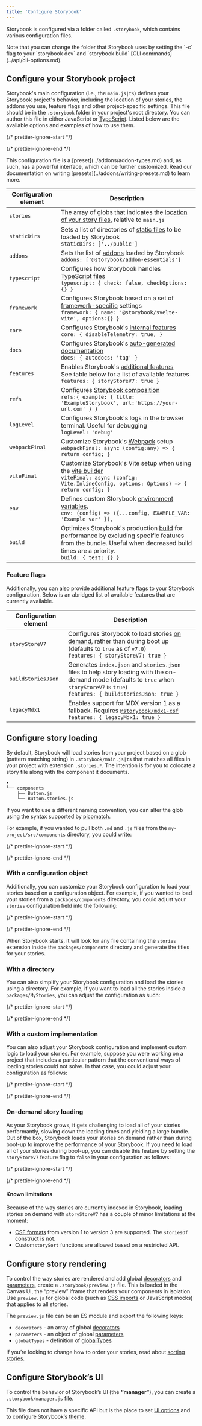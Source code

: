 ```yaml
---
title: 'Configure Storybook'
---
```


Storybook is configured via a folder called `.storybook`, which contains various configuration files.

<Callout variant="info">
  Note that you can change the folder that Storybook uses by setting the `-c` flag to your `storybook dev` and `storybook build` [CLI commands](../api/cli-options.md).
</Callout>

## Configure your Storybook project

Storybook's main configuration (i.e., the `main.js|ts`) defines your Storybook project's behavior, including the location of your stories, the addons you use, feature flags and other project-specific settings. This file should be in the `.storybook` folder in your project's root directory. You can author this file in either JavaScript or [TypeScript](./typescript.md). Listed below are the available options and examples of how to use them.

{/* prettier-ignore-start */}

<CodeSnippets path="main-config-typical.md" />

{/* prettier-ignore-end */}

<Callout variant="info">
  This configuration file is a [preset](../addons/addon-types.md) and, as such, has a powerful interface, which can be further customized. Read our documentation on writing [presets](../addons/writing-presets.md) to learn more.
</Callout>

| Configuration element | Description                                                                                                                                                                                                         |
| --------------------- | ------------------------------------------------------------------------------------------------------------------------------------------------------------------------------------------------------------------- |
| `stories`             | The array of globs that indicates the [location of your story files](#configure-story-loading), relative to `main.js`                                                                                               |
| `staticDirs`          | Sets a list of directories of [static files](./images-and-assets.md#serving-static-files-via-storybook-configuration) to be loaded by Storybook <br /> `staticDirs: ['../public']`                                   |
| `addons`              | Sets the list of [addons](https://storybook.js.org/integrations) loaded by Storybook <br /> `addons: ['@storybook/addon-essentials']`                                                                                |
| `typescript`          | Configures how Storybook handles [TypeScript files](./typescript.md) <br /> `typescript: { check: false, checkOptions: {} }`                                                                                         |
| `framework`           | Configures Storybook based on a set of [framework-specific](./frameworks.md) settings <br /> `framework: { name: '@storybook/svelte-vite', options:{} }`                                                             |
| `core`                | Configures Storybook's [internal features](../api/main-config-core.md) <br /> `core: { disableTelemetry: true, }`                                                                                                    |
| `docs`                | Configures Storybook's [auto-generated documentation](../writing-docs/autodocs.md)<br /> `docs: { autodocs: 'tag' }`                                                                                                 |
| `features`            | Enables Storybook's [additional features](../api/main-config-features.md)<br /> See table below for a list of available features `features: { storyStoreV7: true }`                                                  |
| `refs`                | Configures [Storybook composition](../sharing/storybook-composition.md) <br /> `refs:{ example: { title: 'ExampleStorybook', url:'https://your-url.com' } }`                                                         |
| `logLevel`            | Configures Storybook's logs in the browser terminal. Useful for debugging <br /> `logLevel: 'debug'`                                                                                                                 |
| `webpackFinal`        | Customize Storybook's [Webpack](../builders/webpack.md) setup <br /> `webpackFinal: async (config:any) => { return config; }`                                                                                        |
| `viteFinal`           | Customize Storybook's Vite setup when using the [vite builder](https://github.com/storybookjs/builder-vite) <br /> `viteFinal: async (config: Vite.InlineConfig, options: Options) => { return config; }`            |
| `env`                 | Defines custom Storybook [environment variables](./environment-variables.md#using-storybook-configuration). <br /> `env: (config) => ({...config, EXAMPLE_VAR: 'Example var' }),`                                    |
| `build`               | Optimizes Storybook's production [build](../api/main-config-build.md) for performance by excluding specific features from the bundle. Useful when decreased build times are a priority. <br /> `build: { test: {} }` |

### Feature flags

Additionally, you can also provide additional feature flags to your Storybook configuration. Below is an abridged list of available features that are currently available.

| Configuration element | Description                                                                                                                                                                                   |
| --------------------- | --------------------------------------------------------------------------------------------------------------------------------------------------------------------------------------------- |
| `storyStoreV7`        | Configures Storybook to load stories [on demand](#on-demand-story-loading), rather than during boot up (defaults to `true` as of `v7.0`) <br /> `features: { storyStoreV7: true }`             |
| `buildStoriesJson`    | Generates `index.json` and `stories.json` files to help story loading with the on-demand mode (defaults to `true` when `storyStoreV7` is `true`) <br /> `features: { buildStoriesJson: true }` |
| `legacyMdx1`          | Enables support for MDX version 1 as a fallback. Requires [`@storybook/mdx1-csf`](https://github.com/storybookjs/mdx1-csf) <br /> `features: { legacyMdx1: true }`                             |

## Configure story loading

By default, Storybook will load stories from your project based on a glob (pattern matching string) in `.storybook/main.js|ts` that matches all files in your project with extension `.stories.*`. The intention is for you to colocate a story file along with the component it documents.

```
•
└── components
    ├── Button.js
    └── Button.stories.js
```

If you want to use a different naming convention, you can alter the glob using the syntax supported by [picomatch](https://github.com/micromatch/picomatch#globbing-features).

For example, if you wanted to pull both `.md` and `.js` files from the `my-project/src/components` directory, you could write:

{/* prettier-ignore-start */}

<CodeSnippets path="storybook-main-js-md-files.md" />

{/* prettier-ignore-end */}

### With a configuration object

Additionally, you can customize your Storybook configuration to load your stories based on a configuration object. For example, if you wanted to load your stories from a `packages/components` directory, you could adjust your `stories` configuration field into the following:

{/* prettier-ignore-start */}

<CodeSnippets path="main-config-stories-with-object.md" />

{/* prettier-ignore-end */}

When Storybook starts, it will look for any file containing the `stories` extension inside the `packages/components` directory and generate the titles for your stories.

### With a directory

You can also simplify your Storybook configuration and load the stories using a directory. For example, if you want to load all the stories inside a `packages/MyStories`, you can adjust the configuration as such:

{/* prettier-ignore-start */}

<CodeSnippets path="storybook-storyloading-with-directory.md" />

{/* prettier-ignore-end */}

### With a custom implementation

You can also adjust your Storybook configuration and implement custom logic to load your stories. For example, suppose you were working on a project that includes a particular pattern that the conventional ways of loading stories could not solve. In that case, you could adjust your configuration as follows:

{/* prettier-ignore-start */}

<CodeSnippets path="main-config-stories-with-logic.md" />

{/* prettier-ignore-end */}

### On-demand story loading

As your Storybook grows, it gets challenging to load all of your stories performantly, slowing down the loading times and yielding a large bundle. Out of the box, Storybook loads your stories on demand rather than during boot-up to improve the performance of your Storybook. If you need to load all of your stories during boot-up, you can disable this feature by setting the `storyStoreV7` feature flag to `false` in your configuration as follows:

{/* prettier-ignore-start */}

<CodeSnippets path="main-config-features-story-store-v7.md" />

{/* prettier-ignore-end */}

#### Known limitations

Because of the way stories are currently indexed in Storybook, loading stories on demand with `storyStoreV7` has a couple of minor limitations at the moment:

* [CSF formats](../api/csf.md) from version 1 to version 3 are supported. The `storiesOf` construct is not.
* Custom`storySort` functions are allowed based on a restricted API.

## Configure story rendering

To control the way stories are rendered and add global [decorators](../writing-stories/decorators.md#global-decorators) and [parameters](../writing-stories/parameters.md#global-parameters), create a `.storybook/preview.js` file. This is loaded in the Canvas UI, the “preview” iframe that renders your components in isolation. Use `preview.js` for global code (such as [CSS imports](../get-started/setup.md#render-component-styles) or JavaScript mocks) that applies to all stories.

The `preview.js` file can be an ES module and export the following keys:

* `decorators` - an array of global [decorators](../writing-stories/decorators.md#global-decorators)
* `parameters` - an object of global [parameters](../writing-stories/parameters.md#global-parameters)
* `globalTypes` - definition of [globalTypes](../essentials/toolbars-and-globals.md#global-types-and-the-toolbar-annotation)

If you’re looking to change how to order your stories, read about [sorting stories](../writing-stories/naming-components-and-hierarchy.md#sorting-stories).

## Configure Storybook’s UI

To control the behavior of Storybook’s UI (the **“manager”**), you can create a `.storybook/manager.js` file.

This file does not have a specific API but is the place to set [UI options](./features-and-behavior.md) and to configure Storybook’s [theme](./theming.md).
